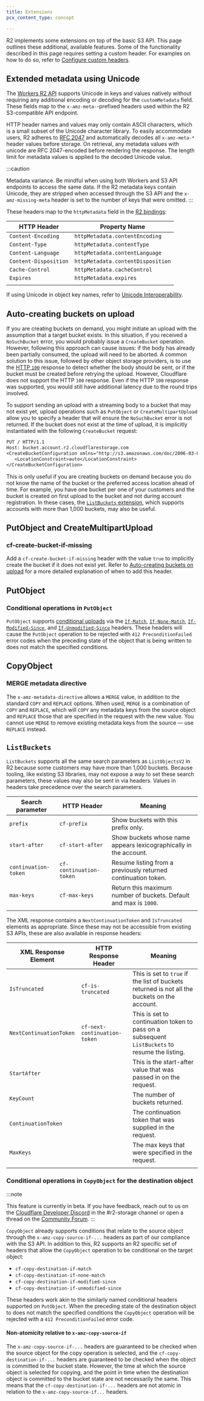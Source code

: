 ```yaml
---
title: Extensions
pcx_content_type: concept

---
```


R2 implements some extensions on top of the basic S3 API. This page outlines these additional, available features. Some of the functionality described in this page requires setting a custom header. For examples on how to do so, refer to [Configure custom headers](/r2/examples/aws/custom-header).

## Extended metadata using Unicode

The [Workers R2 API](/r2/api/workers/workers-api-reference/) supports Unicode in keys and values natively without requiring any additional encoding or decoding for the `customMetadata` field. These fields map to the `x-amz-meta-`-prefixed headers used within the R2 S3-compatible API endpoint.

HTTP header names and values may only contain ASCII characters, which is a small subset of the Unicode character library. To easily accommodate users, R2 adheres to [RFC 2047](https://datatracker.ietf.org/doc/html/rfc2047) and automatically decodes all `x-amz-meta-*` header values before storage. On retrieval, any metadata values with unicode are RFC 2047-encoded before rendering the response. The length limit for metadata values is applied to the decoded Unicode value.

:::caution

Metadata variance. Be mindful when using both Workers and S3 API endpoints to access the same data. If the R2 metadata keys contain Unicode, they are stripped when accessed through the S3 API and the `x-amz-missing-meta` header is set to the number of keys that were omitted. 
:::

These headers map to the `httpMetadata` field in the [R2 bindings](/workers/runtime-apis/bindings/):



| HTTP Header           | Property Name                     |
| --------------------- | --------------------------------- |
| `Content-Encoding`    | `httpMetadata.contentEncoding`    |
| `Content-Type`        | `httpMetadata.contentType`        |
| `Content-Language`    | `httpMetadata.contentLanguage`    |
| `Content-Disposition` | `httpMetadata.contentDisposition` |
| `Cache-Control`       | `httpMetadata.cacheControl`       |
| `Expires`             | `httpMetadata.expires`            |
|                       |                                   |

If using Unicode in object key names, refer to [Unicode Interoperability](/r2/reference/unicode-interoperability/).

## Auto-creating buckets on upload

If you are creating buckets on demand, you might initiate an upload with the assumption that a target bucket exists. In this situation, if you received a `NoSuchBucket` error, you would probably issue a `CreateBucket` operation. However, following this approach can cause issues: if the body has already been partially consumed, the upload will need to be aborted. A common solution to this issue, followed by other object storage providers, is to use the [HTTP `100`](https://developer.mozilla.org/en-US/docs/Web/HTTP/Status/100) response to detect whether the body should be sent, or if the bucket must be created before retrying the upload. However, Cloudflare does not support the HTTP `100` response. Even if the HTTP `100` response was supported, you would still have additional latency due to the round trips involved.

To support sending an upload with a streaming body to a bucket that may not exist yet, upload operations such as `PutObject` or `CreateMultipartUpload` allow you to specify a header that will ensure the `NoSuchBucket` error is not returned. If the bucket does not exist at the time of upload, it is implicitly instantiated with the following `CreateBucket` request:

```txt
PUT / HTTP/1.1
Host: bucket.account.r2.cloudflarestorage.com
<CreateBucketConfiguration xmlns="http://s3.amazonaws.com/doc/2006-03-01/">
   <LocationConstraint>auto</LocationConstraint>
</CreateBucketConfiguration>
```

This is only useful if you are creating buckets on demand because you do not know the name of the bucket or the preferred access location ahead of time. For example, you have one bucket per one of your customers and the bucket is created on first upload to the bucket and not during account registration. In these cases, the [`ListBuckets` extension](#listbuckets), which supports accounts with more than 1,000 buckets, may also be useful.

## PutObject and CreateMultipartUpload

### cf-create-bucket-if-missing

Add a `cf-create-bucket-if-missing` header with the value `true` to implicitly create the bucket if it does not exist yet. Refer to [Auto-creating buckets on upload](#auto-creating-buckets-on-upload) for a more detailed explanation of when to add this header.

## PutObject

### Conditional operations in `PutObject`

`PutObject` supports [conditional uploads](https://developer.mozilla.org/en-US/docs/Web/HTTP/Conditional_requests) via the [`If-Match`](https://developer.mozilla.org/en-US/docs/Web/HTTP/Headers/If-Match), [`If-None-Match`](https://developer.mozilla.org/en-US/docs/Web/HTTP/Headers/If-None-Match), [`If-Modified-Since`](https://developer.mozilla.org/en-US/docs/Web/HTTP/Headers/If-Modified-Since), and [`If-Unmodified-Since`](https://developer.mozilla.org/en-US/docs/Web/HTTP/Headers/If-Unmodified-Since) headers. These headers will cause the `PutObject` operation to be rejected with `412 PreconditionFailed` error codes when the preceding state of the object that is being written to does not match the specified conditions.

## CopyObject

### MERGE metadata directive

The `x-amz-metadata-directive` allows a `MERGE` value, in addition to the standard `COPY` and `REPLACE` options. When used, `MERGE` is a combination of `COPY` and `REPLACE`, which will `COPY` any metadata keys from the source object and `REPLACE` those that are specified in the request with the new value. You cannot use `MERGE` to remove existing metadata keys from the source — use `REPLACE` instead.

## `ListBuckets`

`ListBuckets` supports all the same search parameters as `ListObjectsV2` in R2 because some customers may have more than 1,000 buckets. Because tooling, like existing S3 libraries, may not expose a way to set these search parameters, these values may also be sent in via headers. Values in headers take precedence over the search parameters.



| Search parameter     | HTTP Header             | Meaning                                                           |
| -------------------- | ----------------------- | ----------------------------------------------------------------- |
| `prefix`             | `cf-prefix`             | Show buckets with this prefix only.                               |
| `start-after`        | `cf-start-after`        | Show buckets whose name appears lexicographically in the account. |
| `continuation-token` | `cf-continuation-token` | Resume listing from a previously returned continuation token.     |
| `max-keys`           | `cf-max-keys`           | Return this maximum number of buckets. Default and max is `1000`. |
|                      |                         |                                                                   |

The XML response contains a `NextContinuationToken` and `IsTruncated` elements as appropriate. Since these may not be accessible from existing S3 APIs, these are also available in response headers:



| XML Response Element    | HTTP Response Header         | Meaning                                                                                        |
| ----------------------- | ---------------------------- | ---------------------------------------------------------------------------------------------- |
| `IsTruncated`           | `cf-is-truncated`            | This is set to `true` if the list of buckets returned is not all the buckets on the account.   |
| `NextContinuationToken` | `cf-next-continuation-token` | This is set to continuation token to pass on a subsequent `ListBuckets` to resume the listing. |
| `StartAfter`            |                              | This is the start-after value that was passed in on the request.                               |
| `KeyCount`              |                              | The number of buckets returned.                                                                |
| `ContinuationToken`     |                              | The continuation token that was supplied in the request.                                       |
| `MaxKeys`               |                              | The max keys that were specified in the request.                                               |
|                         |                              |                                                                                                |

### Conditional operations in `CopyObject` for the destination object

:::note

This feature is currently in beta. If you have feedback, reach out to us on the [Cloudflare Developer Discord](https://discord.cloudflare.com) in the #r2-storage channel or open a thread on the [Community Forum](https://community.cloudflare.com/c/developers/storage/81). 
:::

`CopyObject` already supports conditions that relate to the source object through the `x-amz-copy-source-if-...` headers as part of our compliance with the S3 API. In addition to this, R2 supports an R2 specific set of headers that allow the `CopyObject` operation to be conditional on the target object:

* `cf-copy-destination-if-match`
* `cf-copy-destination-if-none-match`
* `cf-copy-destination-if-modified-since`
* `cf-copy-destination-if-unmodified-since`

These headers work akin to the similarly named conditional headers supported on `PutObject`. When the preceding state of the destination object to does not match the specified conditions the `CopyObject` operation will be rejected with a `412 PreconditionFailed` error code.

#### Non-atomicity relative to `x-amz-copy-source-if`

The `x-amz-copy-source-if-...` headers are guaranteed to be checked when the source object for the copy operation is selected, and the `cf-copy-destination-if-...` headers are guaranteed to be checked when the object is committed to the bucket state.
However, the time at which the source object is selected for copying, and the point in time when the destination object is committed to the bucket state are not necessarily the same. This means that the `cf-copy-destination-if-...` headers are not atomic in relation to the `x-amz-copy-source-if...` headers.
